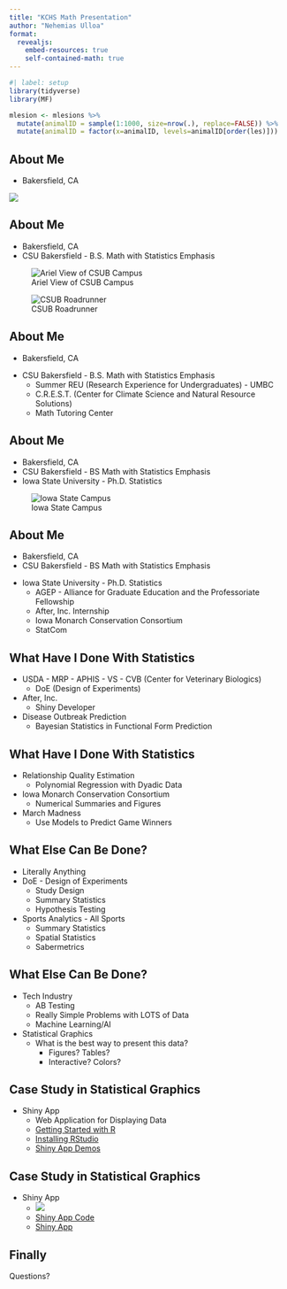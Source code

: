 ```yaml
---
title: "KCHS Math Presentation"
author: "Nehemias Ulloa"
format: 
  revealjs:
    embed-resources: true
    self-contained-math: true
---
```


```r
#| label: setup
library(tidyverse)
library(MF)

mlesion <- mlesions %>%
  mutate(animalID = sample(1:1000, size=nrow(.), replace=FALSE)) %>%
  mutate(animalID = factor(x=animalID, levels=animalID[order(les)]))
```



## About Me

+ Bakersfield, CA

![ ](Figures/Bakersfield_Map.jpg)


## About Me

+ Bakersfield, CA
+ CSU Bakersfield - B.S. Math with Statistics Emphasis

::: {layout-ncol=2}
![Ariel View of CSUB Campus](Figures/CSUB.jpg)

![CSUB Roadrunner](Figures/Roadrunner.jpg)
:::


## About Me

+ Bakersfield, CA

::: {.incremental}
+ CSU Bakersfield - B.S. Math with Statistics Emphasis
    - Summer REU (Research Experience for Undergraduates) - UMBC
    - C.R.E.S.T. (Center for Climate Science and Natural Resource Solutions)
    - Math Tutoring Center
:::


## About Me

+ Bakersfield, CA
+ CSU Bakersfield - BS Math with Statistics Emphasis
+ Iowa State University - Ph.D. Statistics

![Iowa State Campus](Figures/ISU.jpg)


## About Me

+ Bakersfield, CA
+ CSU Bakersfield - BS Math with Statistics Emphasis

::: {.incremental}
+ Iowa State University - Ph.D. Statistics
  - AGEP - Alliance for Graduate Education and the Professoriate Fellowship
  - After, Inc. Internship
  - Iowa Monarch Conservation Consortium
  - StatCom
:::

## What Have I Done With Statistics

::: {.incremental}
+ USDA - MRP - APHIS - VS - CVB (Center for Veterinary Biologics)
  - DoE (Design of Experiments)
+ After, Inc.
  - Shiny Developer
+ Disease Outbreak Prediction
  - Bayesian Statistics in Functional Form Prediction
  
:::  
  
  
## What Have I Done With Statistics

::: {.incremental}
+ Relationship Quality Estimation
  - Polynomial Regression with Dyadic Data
+ Iowa Monarch Conservation Consortium
  - Numerical Summaries and Figures
+ March Madness
  - Use Models to Predict Game Winners
  
:::


## What Else Can Be Done?

::: {.incremental}
+ Literally Anything
+ DoE - Design of Experiments
  - Study Design
  - Summary Statistics
  - Hypothesis Testing
  
+ Sports Analytics - All Sports
  - Summary Statistics
  - Spatial Statistics
  - Sabermetrics
  
:::


## What Else Can Be Done?

::: {.incremental}
+ Tech Industry
  - AB Testing
  - Really Simple Problems with LOTS of Data
  - Machine Learning/AI
  
+ Statistical Graphics
  - What is the best way to present this data?
    * Figures? Tables?
    * Interactive? Colors?
    
:::


## Case Study in Statistical Graphics

::: {.incremental}
+ Shiny App
  - Web Application for Displaying Data
  - [Getting Started with R](https://education.rstudio.com/learn/beginner/)
  - [Installing RStudio](https://posit.co/download/rstudio-desktop/)
  - [Shiny App Demos](https://shiny.posit.co/r/gallery/)
  
:::


## Case Study in Statistical Graphics

::: {.incremental}
+ Shiny App
  - [![](Figures/GoogleSheetScreenshot.png)](https://docs.google.com/spreadsheets/d/14DQFoUMEDOaiDwJbfivyRSpJ2rijGwO-wHohUgCWDIk/edit?usp=sharing)
  - [Shiny App Code](https://github.com/nulloa/fortnitefridayShiny)
  - [Shiny App](https://nehemiasulloa.shinyapps.io/fortnitefridayShiny/)
  
:::


## Finally

Questions?
